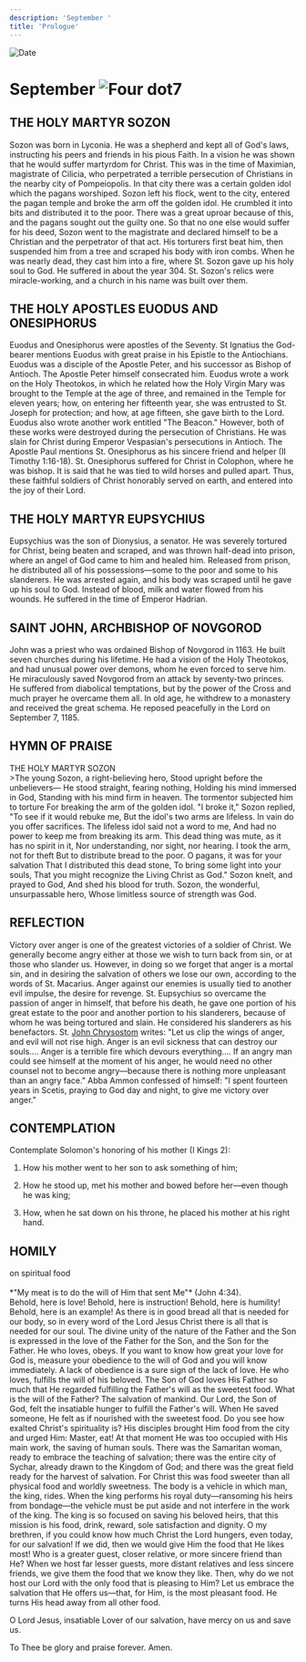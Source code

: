 ```yaml
---
description: 'September '
title: 'Prologue'
---
```


<CustomPaginator />
<RunningHead />

<Image src="/title-imprint.png" height={68} width={50} alt="Date" className="title-imprint"/>

# <div id="date">September <Image className="four-dot" src="/four-dot.png" height={15} width={15} alt="Four dot" />7</div>

## THE HOLY MARTYR SOZON

Sozon was born in Lyconia. He was a shepherd and kept all of God's laws, instructing his peers and friends in his pious Faith. In a vision he was shown that he would suffer martyrdom for Christ. This was in the time of Maximian, magistrate of Cilicia, who perpetrated a terrible persecution of Christians in the nearby city of Pompeiopolis. In that city there was a certain golden idol which the pagans worshiped. Sozon left his flock, went to the city, entered the pagan temple and broke the arm off the golden idol. He crumbled it into bits and distributed it to the poor. There was a great uproar because of this, and the pagans sought out the guilty one. So that no one else would suffer for his deed, Sozon went to the magistrate and declared himself to be a Christian and the perpetrator of that act. His torturers first beat him, then suspended him from a tree and scraped his body with iron combs. When he was nearly dead, they cast him into a fire, where St. Sozon gave up his holy soul to God. He suffered in about the year 304. St. Sozon's relics were miracle-working, and a church in his name was built over them.

## THE HOLY APOSTLES EUODUS AND ONESIPHORUS

Euodus and Onesiphorus were apostles of the Seventy. St Ignatius the God-bearer mentions Euodus with great praise in his Epistle to the Antiochians. Euodus was a disciple of the Apostle Peter, and his successor as Bishop of Antioch. The Apostle Peter himself consecrated him. Euodus wrote a work on the Holy Theotokos, in which he related how the Holy Virgin Mary was brought to the Temple at the age of three, and remained in the Temple for eleven years; how, on entering her fifteenth year, she was entrusted to St. Joseph for protection; and how, at age fifteen, she gave birth to the Lord. Euodus also wrote another work entitled "The Beacon." However, both of these works were destroyed during the persecution of Christians. He was slain for Christ during Emperor Vespasian's persecutions in Antioch. The Apostle Paul mentions St. Onesiphorus as his sincere friend and helper (II Timothy 1:16-18). St. Onesiphorus suffered for Christ in Colophon, where he was bishop. It is said that he was tied to wild horses and pulled apart. Thus, these faithful soldiers of Christ honorably served on earth, and entered into the joy of their Lord.

## THE HOLY MARTYR EUPSYCHIUS

Eupsychius was the son of Dionysius, a senator. He was severely tortured for Christ, being beaten and scraped, and was thrown half-dead into prison, where an angel of God came to him and healed him. Released from prison, he distributed all of his possessions—some to the poor and some to his slanderers. He was arrested again, and his body was scraped until he gave up his soul to God. Instead of blood, milk and water flowed from his wounds. He suffered in the time of Emperor Hadrian.

## SAINT JOHN, ARCHBISHOP OF NOVGOROD

John was a priest who was ordained Bishop of Novgorod in 1163. He built seven churches during his lifetime. He had a vision of the Holy Theotokos, and had unusual power over demons, whom he even forced to serve him. He miraculously saved Novgorod from an attack by seventy-two princes. He suffered from diabolical temptations, but by the power of the Cross and much prayer he overcame them all. In old age, he withdrew to a monastery and received the great schema. He reposed peacefully in the Lord on September 7, 1185.


## HYMN OF PRAISE
<div style={{textAlign:'center', color:'crimson', fontWeight:'bold'}}>
THE HOLY MARTYR SOZON
</div>
>The young Sozon, a right-believing hero,  
Stood upright before the unbelievers—  
He stood straight, fearing nothing,  
Holding his mind immersed in God,  
Standing with his mind firm in heaven.  
The tormentor subjected him to torture  
For breaking the arm of the golden idol.  
"I broke it," Sozon replied,  
"To see if it would rebuke me,  
But the idol's two arms are lifeless.  
In vain do you offer sacrifices.  
The lifeless idol said not a word to me,  
And had no power to keep me from breaking its arm.  
This dead thing was mute, as it has no spirit in it,  
Nor understanding, nor sight, nor hearing.  
I took the arm, not for theft  
But to distribute bread to the poor.  
O pagans, it was for your salvation  
That I distributed this dead stone,  
To bring some light into your souls,  
That you might recognize the Living Christ as God."  
Sozon knelt, and prayed to God,  
And shed his blood for truth.  
Sozon, the wonderful, unsurpassable hero,  
Whose limitless source of strength was God.  


## REFLECTION
Victory over anger is one of the greatest victories of a soldier of Christ. We generally become angry either at those we wish to turn back from sin, or at those who slander us. However, in doing so we forget that anger is a mortal sin, and in desiring the salvation of others we lose our own, according to the words of St. Macarius. Anger against our enemies is usually tied to another evil impulse, the desire for revenge. St. Eupsychius so overcame the passion of anger in himself, that before his death, he gave one portion of his great estate to the poor and another portion to his slanderers, because of whom he was being tortured and slain. He considered his slanderers as his benefactors. St. [John Chrysostom](/november/13th) writes: "Let us clip the wings of anger, and evil will not rise high. Anger is an evil sickness that can destroy our souls…. Anger is a terrible fire which devours everything…. If an angry man could see himself at the moment of his anger, he would need no other counsel not to become angry—because there is nothing more unpleasant than an angry face." Abba Ammon confessed of himself: "I spent fourteen years in Scetis, praying to God day and night, to give me victory over anger."


## CONTEMPLATION
Contemplate Solomon's honoring of his mother (I Kings 2):

1. How his mother went to her son to ask something of him;

2. How he stood up, met his mother and bowed before her—even though he was king;

3. How, when he sat down on his throne, he placed his mother at his right hand.


## HOMILY
<div style={{textAlign:'center', color:'crimson', fontWeight:'bold'}}>
on spiritual food
</div>
<br />
<div style={{textAlign:'right'}}>
*"My meat is to do the will of Him that sent Me"* (John 4:34).
</div>
Behold, here is love! Behold, here is instruction! Behold, here is humility! Behold, here is an example! As there is in good bread all that is needed for our body, so in every word of the Lord Jesus Christ there is all that is needed for our soul. The divine unity of the nature of the Father and the Son is expressed in the love of the Father for the Son, and the Son for the Father. He who loves, obeys. If you want to know how great your love for God is, measure your obedience to the will of God and you will know immediately. A lack of obedience is a sure sign of the lack of love. He who loves, fulfills the will of his beloved. The Son of God loves His Father so much that He regarded fulfilling the Father's will as the sweetest food. What is the will of the Father? The salvation of mankind. Our Lord, the Son of God, felt the insatiable hunger to fulfill the Father's will. When He saved someone, He felt as if nourished with the sweetest food. Do you see how exalted Christ's spirituality is? His disciples brought Him food from the city and urged Him: Master, eat! At that moment He was too occupied with His main work, the saving of human souls. There was the Samaritan woman, ready to embrace the teaching of salvation; there was the entire city of Sychar, already drawn to the Kingdom of God; and there was the great field ready for the harvest of salvation. For Christ this was food sweeter than all physical food and worldly sweetness. The body is a vehicle in which man, the king, rides. When the king performs his royal duty—ransoming his heirs from bondage—the vehicle must be put aside and not interfere in the work of the king. The king is so focused on saving his beloved heirs, that this mission is his food, drink, reward, sole satisfaction and dignity. O my brethren, if you could know how much Christ the Lord hungers, even today, for our salvation! If we did, then we would give Him the food that He likes most! Who is a greater guest, closer relative, or more sincere friend than He? When we host far lesser guests, more distant relatives and less sincere friends, we give them the food that we know they like. Then, why do we not host our Lord with the only food that is pleasing to Him? Let us embrace the salvation that He offers us—that, for Him, is the most pleasant food. He turns His head away from all other food.

O Lord Jesus, insatiable Lover of our salvation, have mercy on us and save us. 

To Thee be glory and praise forever. Amen.